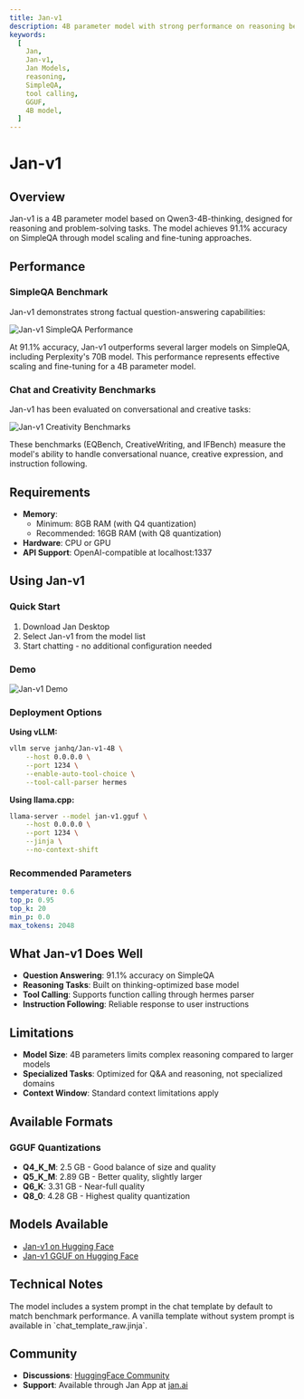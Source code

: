 ```yaml
---
title: Jan-v1
description: 4B parameter model with strong performance on reasoning benchmarks
keywords:
  [
    Jan,
    Jan-v1,
    Jan Models,
    reasoning,
    SimpleQA,
    tool calling,
    GGUF,
    4B model,
  ]
---
```



# Jan-v1

## Overview

Jan-v1 is a 4B parameter model based on Qwen3-4B-thinking, designed for reasoning and problem-solving tasks. The model achieves 91.1% accuracy on SimpleQA through model scaling and fine-tuning approaches.

## Performance

### SimpleQA Benchmark

Jan-v1 demonstrates strong factual question-answering capabilities:

![Jan-v1 SimpleQA Performance](../_assets/simpleqa_jan_v1.png)

At 91.1% accuracy, Jan-v1 outperforms several larger models on SimpleQA, including Perplexity's 70B model. This performance represents effective scaling and fine-tuning for a 4B parameter model.

### Chat and Creativity Benchmarks

Jan-v1 has been evaluated on conversational and creative tasks:

![Jan-v1 Creativity Benchmarks](../_assets/creative_bench_jan_v1.png)

These benchmarks (EQBench, CreativeWriting, and IFBench) measure the model's ability to handle conversational nuance, creative expression, and instruction following.

## Requirements

- **Memory**: 
  - Minimum: 8GB RAM (with Q4 quantization)
  - Recommended: 16GB RAM (with Q8 quantization)
- **Hardware**: CPU or GPU
- **API Support**: OpenAI-compatible at localhost:1337

## Using Jan-v1

### Quick Start

1. Download Jan Desktop
2. Select Jan-v1 from the model list
3. Start chatting - no additional configuration needed

### Demo

![Jan-v1 Demo](../_assets/jan_v1_demo.gif)

### Deployment Options

**Using vLLM:**
```bash
vllm serve janhq/Jan-v1-4B \
    --host 0.0.0.0 \
    --port 1234 \
    --enable-auto-tool-choice \
    --tool-call-parser hermes
```

**Using llama.cpp:**
```bash
llama-server --model jan-v1.gguf \
    --host 0.0.0.0 \
    --port 1234 \
    --jinja \
    --no-context-shift
```

### Recommended Parameters

```yaml
temperature: 0.6
top_p: 0.95
top_k: 20
min_p: 0.0
max_tokens: 2048
```

## What Jan-v1 Does Well

- **Question Answering**: 91.1% accuracy on SimpleQA
- **Reasoning Tasks**: Built on thinking-optimized base model
- **Tool Calling**: Supports function calling through hermes parser
- **Instruction Following**: Reliable response to user instructions

## Limitations

- **Model Size**: 4B parameters limits complex reasoning compared to larger models
- **Specialized Tasks**: Optimized for Q&A and reasoning, not specialized domains
- **Context Window**: Standard context limitations apply

## Available Formats

### GGUF Quantizations

- **Q4_K_M**: 2.5 GB - Good balance of size and quality
- **Q5_K_M**: 2.89 GB - Better quality, slightly larger
- **Q6_K**: 3.31 GB - Near-full quality
- **Q8_0**: 4.28 GB - Highest quality quantization

## Models Available

- [Jan-v1 on Hugging Face](https://huggingface.co/janhq/Jan-v1-4B)
- [Jan-v1 GGUF on Hugging Face](https://huggingface.co/janhq/Jan-v1-4B-GGUF)

## Technical Notes

<Callout type="info">
The model includes a system prompt in the chat template by default to match benchmark performance. A vanilla template without system prompt is available in `chat_template_raw.jinja`.
</Callout>

## Community

- **Discussions**: [HuggingFace Community](https://huggingface.co/janhq/Jan-v1-4B/discussions)
- **Support**: Available through Jan App at [jan.ai](https://jan.ai)